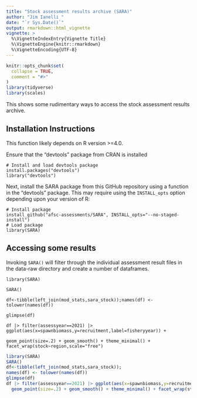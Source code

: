 ```yaml
---
title: "Stock assessment results archive (SARA)"
author: "Jim Ianelli "
date: "`r Sys.Date()`"
output: rmarkdown::html_vignette
vignette: >
  %\VignetteIndexEntry{Vignette Title}
  %\VignetteEngine{knitr::rmarkdown}
  %\VignetteEncoding{UTF-8}
---
```


```r
knitr::opts_chunk$set(
  collapse = TRUE,
  comment = "#>"
)
library(tidyverse)
library(scales)
```
This shows some rudimentary ways to access the stock assessment results archive.

## Installation Instructions
This function likely depends on R version >=4.0.

Ensure that the "devtools" package from CRAN is installed

    # Install and load devtools package
    install.packages("devtools")
    library("devtools")

Next, install the SARA package from this GitHub repository using a function in the "devtools" package.  This may require using the `INSTALL_opts` option depending upon your version of R:

    # Install package
    install_github("afsc-assessments/SARA", INSTALL_opts="--no-staged-install")
    # Load package
    library(SARA)



## Accessing some results
Invoking `SARA()` will filter through the individual assessment result files in 
the data-raw directory and create a number of dataframes.

`library(SARA)`

`SARA()`

`df<-tibble(left_join(mod_stats,sara_stock));names(df) <- tolower(names(df))`

`glimpse(df)`

`df |> filter(assessyear==2021) |> ggplot(aes(x=spawnbiomass,y=recruitment,label=fisheryyear)) + `

`  geom_point(size=.2) + geom_smooth() + theme_minimal() + facet_wrap(stock~region,scale="free")`

```r
library(SARA)
SARA()
df<-tibble(left_join(mod_stats,sara_stock));
names(df) <- tolower(names(df))
glimpse(df)
df |> filter(assessyear==2021) |> ggplot(aes(x=spawnbiomass,y=recruitment,label=fisheryyear)) + 
  geom_point(size=.2) + geom_smooth() + theme_minimal() + facet_wrap(stock~region,scale="free")
```

